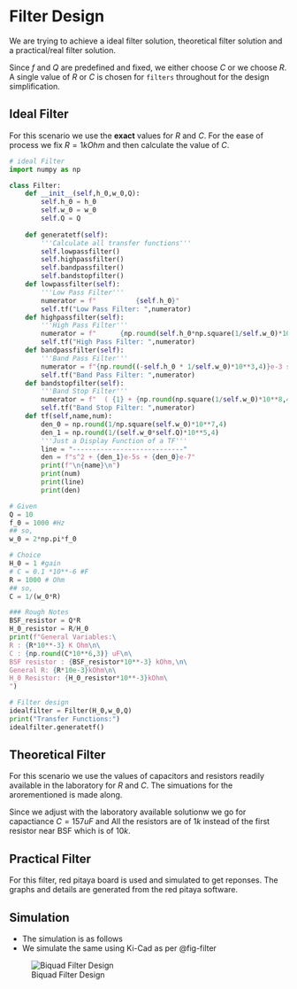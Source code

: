 
# Filter Design

We are trying to achieve a ideal filter solution, theoretical filter solution and a practical/real filter solution.

Since $f$ and $Q$ are predefined and fixed, we either choose $C$ or we choose $R$. A single value of $R$ or $C$ is chosen for `filters` throughout for the design simplification.

## Ideal Filter
For this scenario we use the **exact** values  for $R$ and $C$. For the ease of process we fix $R = 1 kOhm$ and then calculate  the value of $C$.

```python
# ideal Filter
import numpy as np

class Filter:          
    def __init__(self,h_0,w_0,Q):                
        self.h_0 = h_0
        self.w_0 = w_0
        self.Q = Q        
        
    def generatetf(self):
        '''Calculate all transfer functions'''
        self.lowpassfilter()
        self.highpassfilter()
        self.bandpassfilter()
        self.bandstopfilter()
    def lowpassfilter(self):        
        '''Low Pass Filter'''
        numerator = f"          {self.h_0}"        
        self.tf("Low Pass Filter: ",numerator)   
    def highpassfilter(self):
        '''High Pass Filter'''        
        numerator = f"      {np.round(self.h_0*np.square(1/self.w_0)*10**8,4)}e8 s^2"
        self.tf("High Pass Filter: ",numerator)
    def bandpassfilter(self):        
        '''Band Pass Filter'''
        numerator = f"{np.round((-self.h_0 * 1/self.w_0)*10**3,4)}e-3 s"
        self.tf("Band Pass Filter: ",numerator)
    def bandstopfilter(self): 
        '''Band Stop Filter'''       
        numerator = f"  ( {1} + {np.round(np.square(1/self.w_0)*10**8,4)}e-8 s^2 ) {self.h_0}"        
        self.tf("Band Stop Filter: ",numerator)        
    def tf(self,name,num):
        den_0 = np.round(1/np.square(self.w_0)*10**7,4)
        den_1 = np.round(1/(self.w_0*self.Q)*10**5,4)
        '''Just a Display Function of a TF'''
        line = "----------------------------"
        den = f"s^2 + {den_1}e-5s + {den_0}e-7"
        print(f"\n{name}\n")
        print(num)            
        print(line)
        print(den)

# Given
Q = 10
f_0 = 1000 #Hz
## so,
w_0 = 2*np.pi*f_0

# Choice
H_0 = 1 #gain
# C = 0.1 *10**-6 #F
R = 1000 # Ohm
## so,
C = 1/(w_0*R)

### Rough Notes
BSF_resistor = Q*R
H_0_resistor = R/H_0
print(f"General Variables:\
R : {R*10**-3} K Ohm\n\
C : {np.round(C*10**6,3)} uF\n\
BSF resistor : {BSF_resistor*10**-3} kOhm,\n\
General R: {R*10e-3}kOhm\n\
H_0 Resistor: {H_0_resistor*10**-3}kOhm\
")

# Filter design
idealfilter = Filter(H_0,w_0,Q)
print("Transfer Functions:")
idealfilter.generatetf()

```

## Theoretical Filter
For this scenario we use the values of capacitors and resistors readily available in the laboratory for $R$ and $C$. The simuations for the arorementioned is made along.

Since we adjust with the laboratory available solutionw we go for capactiance $C = 157 uF$ and All the resistors are of $1k$ instead of the first resistor near BSF which is of $10k$.

## Practical Filter
For this filter, red pitaya board is used and simulated to get reponses. The graphs and details are generated from the red pitaya software.


## Simulation
- The simulation is as follows
- We simulate the same using Ki-Cad as per @fig-filter

![Biquad Filter Design](./RAW/FilterDiagram.svg){#fig-filter}

